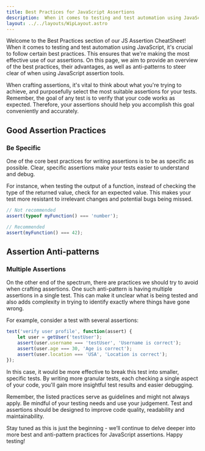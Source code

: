 ```yaml
---
title: Best Practices for JavaScript Assertions
description:  When it comes to testing and test automation using JavaScript, it's crucial to follow certain best practices. This ensures that we're making the most effective use of our assertions. On this page, we aim to provide an overview of the best practices, their advantages, as well as anti-patterns to steer clear of when using JavaScript assertion tools.
layout: ../../layouts/WipLayout.astro
---
```


Welcome to the Best Practices section of our JS Assertion CheatSheet! When it comes to testing and test automation using JavaScript, it's crucial to follow certain best practices. This ensures that we're making the most effective use of our assertions. On this page, we aim to provide an overview of the best practices, their advantages, as well as anti-patterns to steer clear of when using JavaScript assertion tools.

When crafting assertions, it's vital to think about what you're trying to achieve, and purposefully select the most suitable assertions for your tests. Remember, the goal of any test is to verify that your code works as expected. Therefore, your assertions should help you accomplish this goal conveniently and accurately.

## Good Assertion Practices

### Be Specific

One of the core best practices for writing assertions is to be as specific as possible. Clear, specific assertions make your tests easier to understand and debug.

For instance, when testing the output of a function, instead of checking the type of the returned value, check for an expected value. This makes your test more resistant to irrelevant changes and potential bugs being missed.

```javascript
// Not recommended
assert(typeof myFunction() === 'number');

// Recommended
assert(myFunction() === 42);
```

## Assertion Anti-patterns

### Multiple Assertions

On the other end of the spectrum, there are practices we should try to avoid when crafting assertions. One such anti-pattern is having multiple assertions in a single test. This can make it unclear what is being tested and also adds complexity in trying to identify exactly where things have gone wrong.

For example, consider a test with several assertions:

```javascript
test('verify user profile', function(assert) {
    let user = getUser('testUser');
    assert(user.username === 'testUser', 'Username is correct');
    assert(user.age === 30, 'Age is correct');
    assert(user.location === 'USA', 'Location is correct');
});
```

In this case, it would be more effective to break this test into smaller, specific tests. By writing more granular tests, each checking a single aspect of your code, you'll gain more insightful test results and easier debugging.

Remember, the listed practices serve as guidelines and might not always apply. Be mindful of your testing needs and use your judgement. Test and assertions should be designed to improve code quality, readability and maintainability.

Stay tuned as this is just the beginning - we’ll continue to delve deeper into more best and anti-pattern practices for JavaScript assertions. Happy testing!